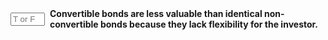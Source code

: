 ::: {.question-block}

<form onsubmit="event.preventDefault(); checkAnswerBox('module6_tf_q78','F')" style="display: flex; align-items: center; gap: 8px;">
<input type="text" id="module6_tf_q78" name="module6_tf_q78" maxlength="1" placeholder="T or F" style="width: 55px;" data-correct-answer="F" /> 
<label for="module6_tf_q78"><strong>Convertible bonds are less valuable than identical non-convertible bonds because they lack flexibility for the investor.</strong></label>
</form>

<div id="feedback-module6_tf_q78" class="feedback" style="display:none;">
This is FALSE. Convertible bonds are generally more valuable because they include an option to convert into equity.
</div>

:::
